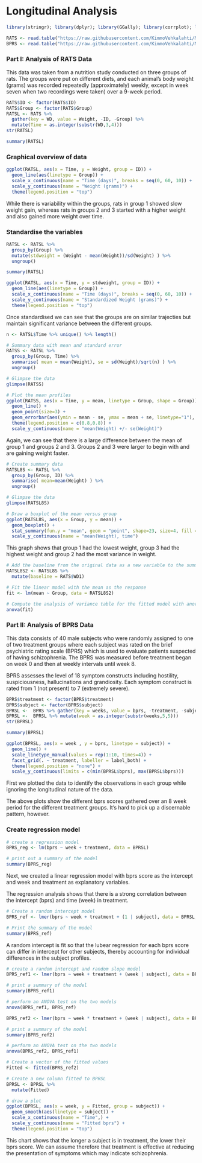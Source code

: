 # Longitudinal Analysis

```r
library(stringr); library(dplyr); library(GGally); library(corrplot); library(ggplot2); library(tidyr); library(MASS); library(boot); library(lme4)

RATS <- read.table("https://raw.githubusercontent.com/KimmoVehkalahti/MABS/master/Examples/data/rats.txt", header = TRUE, sep = '\t')
BPRS <- read.table("https://raw.githubusercontent.com/KimmoVehkalahti/MABS/master/Examples/data/BPRS.txt", sep  =" ", header = T)
```

### Part I: Analysis of RATS Data

This data was taken from a nutrition study conducted on three groups of rats. The groups were put on different diets, and each animal's body weight (grams) was recorded repeatedly (approximately) weekly, except in week seven when two recordings were taken) over a 9-week period.

```r
RATS$ID <- factor(RATS$ID)
RATS$Group <- factor(RATS$Group)
RATSL <- RATS %>%
  gather(key = WD, value = Weight, -ID, -Group) %>%
  mutate(Time = as.integer(substr(WD,3,4)))
str(RATSL)
```

```r
summary(RATSL)
```

### Graphical overview of data
```r
ggplot(RATSL, aes(x = Time, y = Weight, group = ID)) +
  geom_line(aes(linetype = Group)) +
  scale_x_continuous(name = "Time (days)", breaks = seq(0, 60, 10)) +
  scale_y_continuous(name = "Weight (grams)") +
  theme(legend.position = "top")
```

While there is variability within the groups, rats in group 1 showed slow weight gain, whereas rats in groups 2 and 3 started with a higher weight and also gained more weight over time. 

### Standardise the variables

```r
RATSL <- RATSL %>%
  group_by(Group) %>%
  mutate(stdweight = (Weight - mean(Weight))/sd(Weight) ) %>%
  ungroup()

summary(RATSL)
```

```r
ggplot(RATSL, aes(x = Time, y = stdweight, group = ID)) +
  geom_line(aes(linetype = Group)) +
  scale_x_continuous(name = "Time (days)", breaks = seq(0, 60, 10)) +
  scale_y_continuous(name = "Standardized Weight (grams)") +
  theme(legend.position = "top")
```

Once standardised we can see that the groups are on similar trajecties but maintain significant variance between the different groups.

```r

n <- RATSL$Time %>% unique() %>% length()

# Summary data with mean and standard error  
RATSS <- RATSL %>%
  group_by(Group, Time) %>%
  summarise( mean = mean(Weight), se = sd(Weight)/sqrt(n) ) %>%
  ungroup()

# Glimpse the data
glimpse(RATSS)
```

```r
# Plot the mean profiles
ggplot(RATSS, aes(x = Time, y = mean, linetype = Group, shape = Group)) +
  geom_line() +
  geom_point(size=3) +
  geom_errorbar(aes(ymin = mean - se, ymax = mean + se, linetype="1"), width=0.3) +
  theme(legend.position = c(0.8,0.8)) +
  scale_y_continuous(name = "mean(Weight) +/- se(Weight)")
```

Again, we can see that there is a large difference between the mean of group 1 and groups 2 and 3. Groups 2 and 3 were larger to begin with and are gaining weight faster.

```r
# Create summary data 
RATSL8S <- RATSL %>%
  group_by(Group, ID) %>%
  summarise( mean=mean(Weight) ) %>%
  ungroup()

# Glimpse the data
glimpse(RATSL8S)

# Draw a boxplot of the mean versus group
ggplot(RATSL8S, aes(x = Group, y = mean)) +
  geom_boxplot() +
  stat_summary(fun.y = "mean", geom = "point", shape=23, size=4, fill = "white") +
  scale_y_continuous(name = "mean(Weight), time")
```

This graph shows that group 1 had the lowest weight, group 3 had the highest weight and group 2 had the most variance in weight.

```r
# Add the baseline from the original data as a new variable to the summary data
RATSL8S2 <- RATSL8S %>%
  mutate(baseline = RATS$WD1)

# Fit the linear model with the mean as the response 
fit <- lm(mean ~ Group, data = RATSL8S2)

# Compute the analysis of variance table for the fitted model with anova()
anova(fit)
```

### Part II: Analysis of BPRS Data
This data consists of 40 male subjects who were randomly assigned to one of two treatment groups where each subject was rated on the brief psychiatric rating scale (BPRS) which is used to evaluate patients suspected of having schizophrenia. The BPRS was measured before treatment began on week 0 and then at weekly intervals until week 8. 

BPRS assesses the level of 18 symptom constructs including hostility, suspiciousness, hallucinations and grandiosity. Each symptom construct is rated from 1 (not present) to 7 (extremely severe).

```r
BPRS$treatment <- factor(BPRS$treatment)
BPRS$subject <- factor(BPRS$subject)
BPRSL <-  BPRS %>% gather(key = weeks, value = bprs, -treatment, -subject)
BPRSL <-  BPRSL %>% mutate(week = as.integer(substr(weeks,5,5)))
str(BPRSL)
```

```r
summary(BPRSL)
```

```r
ggplot(BPRSL, aes(x = week , y = bprs, linetype = subject)) +
  geom_line() +
  scale_linetype_manual(values = rep(1:10, times=4)) +
  facet_grid(. ~ treatment, labeller = label_both) +
  theme(legend.position = "none") + 
  scale_y_continuous(limits = c(min(BPRSL$bprs), max(BPRSL$bprs)))
```

First we plotted the data to identify the observations in each group while ignoring the longitudinal nature of the data.

The above plots show the different bprs scores gathered over an 8 week period for the different treatment groups. It's hard to pick up a discernable pattern, however.

### Create regression model
```r
# create a regression model 
BPRS_reg <- lm(bprs ~ week + treatment, data = BPRSL)

# print out a summary of the model
summary(BPRS_reg)
```
Next, we created a linear regression model with bprs score as the intercept and week and treatment as explanatory variables.

The regression analysis shows that there is a strong correlation between the intercept (bprs) and time (week) in treatment.

```r
# Create a random intercept model
BPRS_ref <- lmer(bprs ~ week + treatment + (1 | subject), data = BPRSL, REML = FALSE)

# Print the summary of the model
summary(BPRS_ref)
```
A random intercept is fit so that the lubear regression for each bprs score can differ in intercept for other subjects, thereby accounting for individual differences in the subject profiles.

```r
# create a random intercept and random slope model
BPRS_ref1 <- lmer(bprs ~ week + treatment + (week | subject), data = BPRSL, REML = FALSE)

# print a summary of the model
summary(BPRS_ref1)

# perform an ANOVA test on the two models
anova(BPRS_ref1, BPRS_ref)
```

```r
BPRS_ref2 <- lmer(bprs ~ week * treatment + (week | subject), data = BPRSL, REML = FALSE)

# print a summary of the model
summary(BPRS_ref2)

# perform an ANOVA test on the two models
anova(BPRS_ref2, BPRS_ref1)

# Create a vector of the fitted values
Fitted <- fitted(BPRS_ref2)

# Create a new column fitted to BPRSL
BPRSL <- BPRSL %>%
  mutate(Fitted)

# draw a plot
ggplot(BPRSL, aes(x = week, y = Fitted, group = subject)) +
  geom_smooth(aes(linetype = subject)) +
  scale_x_continuous(name = "Time",) +
  scale_y_continuous(name = "Fitted bprs") +
  theme(legend.position = "top")

```

This chart shows that the longer a subject is in treatment, the lower their bprs score. We can assume therefore that treatment is effective at reducing the presentation of symptoms which may indicate schizophrenia.
